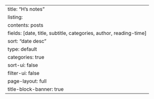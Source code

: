 ---
title: "H's notes"
listing:
  contents: posts
  fields: [date, title, subtitle, categories, author, reading-time]
  sort: "date desc"
  type: default
  categories: true
  sort-ui: false
  filter-ui: false
page-layout: full
title-block-banner: true
---